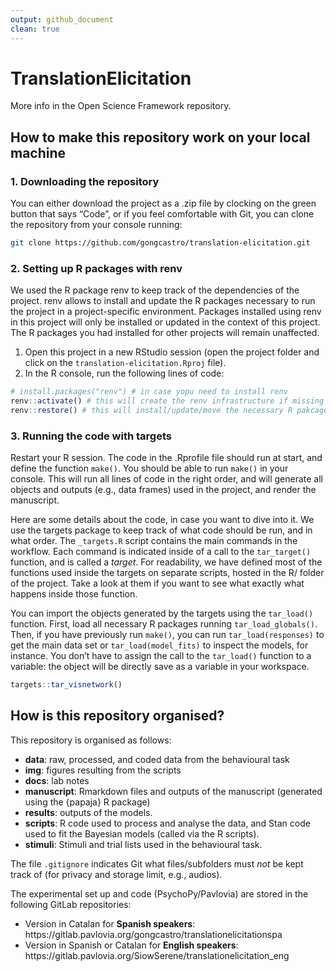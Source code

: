 ```yaml
---
output: github_document
clean: true
---
```


# TranslationElicitation


More info in the Open Science Framework repository.

## How to make this repository work on your local machine


### 1. Downloading the repository

You can either download the project as a .zip file by clocking on the green button that says "Code", or if you feel comfortable with Git, you can clone the repository from your console running:

```bash
git clone https://github.com/gongcastro/translation-elicitation.git
```

### 2. Setting up R packages with renv


We used the R package renv to keep track of the dependencies of the project. renv allows to install and update the R packages necessary to run the project in a project-specific environment. Packages installed using renv in this project will only be installed or updated in the context of this project. The R packages you had installed for other projects will remain unaffected. 

1) Open this project in a new RStudio session (open the project folder and click on the `translation-elicitation.Rproj` file). 
2) In the R console, run the following lines of code:

```r
# install.packages("renv") # in case yopu need to install renv
renv::activate() # this will create the renv infrastructure if missing
renv::restore() # this will install/update/move the necessary R pakcages into this project
```

### 3. Running the code with targets

Restart your R session. The code in the .Rprofile file should run at start, and define the function `make()`. You should be able to run `make()` in your console. This will run all lines of code in the right order, and will generate all objects and outputs (e.g., data frames) used in the project, and render the manuscript.


Here are some details about the code, in case you want to dive into it. We use the targets package to keep track of what code should be run, and in what order. The `_targets.R` script contains the main commands in the workflow. Each command is indicated inside of a call to the `tar_target()` function, and is called a *target*. For readability, we have defined most of the functions used inside the targets on separate scripts, hosted in the R/ folder of the project. Take a look at them if you want to see what exactly what happens inside those function.


You can import the objects generated by the targets using the `tar_load()` function. First, load all necessary R packages running `tar_load_globals()`. Then, if you have previously run `make()`, you can run `tar_load(responses)` to get the main data set or `tar_load(model_fits)` to inspect the models, for instance. You don't have to assign the call to the `tar_load()` function to a variable: the object will be directly save as a variable in your workspace. 


```r

targets::tar_visnetwork()

```


## How is this repository organised?

This repository is organised as follows:

* **data**: raw, processed, and coded data from the behavioural task
* **img**: figures resulting from the scripts
* **docs**: lab notes
* **manuscript**: Rmarkdown files and outputs of the manuscript (generated using the {papaja} R package)
* **results**: outputs of the models.
* **scripts**: R code used to process and analyse the data, and Stan code used to fit the Bayesian models (called via the R scripts).
* **stimuli**: Stimuli and trial lists used in the behavioural task.

The file `.gitignore` indicates Git what files/subfolders must *not* be kept track of (for privacy and storage limit, e.g., audios).

The experimental set up and code (PsychoPy/Pavlovia) are stored in the following GitLab repositories:

* Version in Catalan for **Spanish speakers**: https://gitlab.pavlovia.org/gongcastro/translationelicitationspa
* Version in Spanish or Catalan for **English speakers**: https://gitlab.pavlovia.org/SiowSerene/translationelicitation_eng



